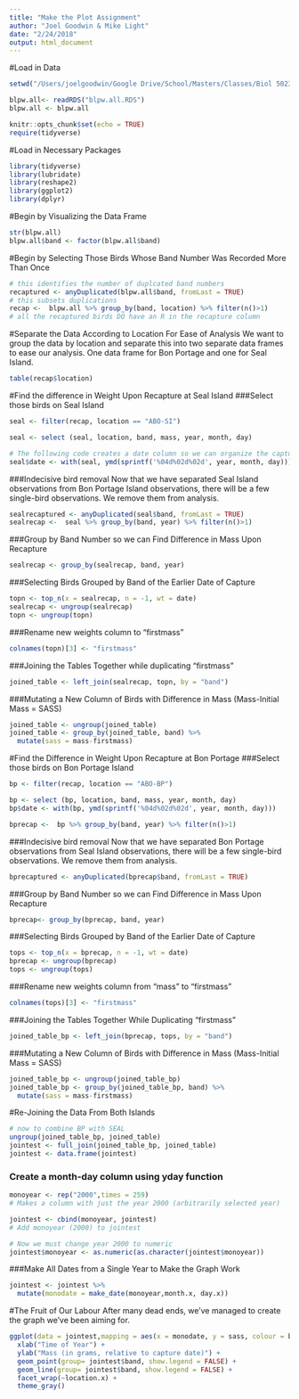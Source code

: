 ```yaml
---
title: "Make the Plot Assignment"
author: "Joel Goodwin & Mike Light"
date: "2/24/2018"
output: html_document
---
```

#Load in Data
```r
setwd("/Users/joelgoodwin/Google Drive/School/Masters/Classes/Biol 5023- Research Methods II/VarroaETG_Percent/Biol5023/BlackpollAssignment")

blpw.all<- readRDS("blpw.all.RDS")
blpw.all <- blpw.all
```

```r
knitr::opts_chunk$set(echo = TRUE)
require(tidyverse)
```

#Load in Necessary Packages
```r
library(tidyverse)
library(lubridate)
library(reshape2)
library(ggplot2)
library(dplyr)
```

#Begin by Visualizing the Data Frame
```r
str(blpw.all)
blpw.all$band <- factor(blpw.all$band)
```  

#Begin by Selecting Those Birds Whose Band Number Was Recorded More Than Once
```r
# this identifies the number of duplcated band numbers
recaptured <- anyDuplicated(blpw.all$band, fromLast = TRUE)
# this subsets duplications
recap <-  blpw.all %>% group_by(band, location) %>% filter(n()>1)
# all the recaptured birds DO have an R in the recapture column
```  

#Separate the Data According to Location For Ease of Analysis
We want to group the data by location and separate this into two separate data frames to ease our analysis. One data frame for Bon Portage and one for Seal Island.
```r
table(recap$location) 
```

#Find the difference in Weight Upon Recapture at Seal Island 
###Select those birds on Seal Island
```r
seal <- filter(recap, location == "ABO-SI")
```

```r
seal <- select (seal, location, band, mass, year, month, day)

# The following code creates a date column so we can organize the captures by date
seal$date <- with(seal, ymd(sprintf('%04d%02d%02d', year, month, day)))
```

###Indecisive bird removal
Now that we have separated Seal Island observations from Bon Portage Island observations, there will be a few single-bird observations. We remove them from analysis.
```r
sealrecaptured <- anyDuplicated(seal$band, fromLast = TRUE)
sealrecap <-  seal %>% group_by(band, year) %>% filter(n()>1)
```

###Group by Band Number so we can Find Difference in Mass Upon Recapture
```r
sealrecap <- group_by(sealrecap, band, year)
```

###Selecting Birds Grouped by Band of the Earlier Date of Capture
```r
topn <- top_n(x = sealrecap, n = -1, wt = date)
sealrecap <- ungroup(sealrecap)
topn <- ungroup(topn)
```

###Rename new weights column to "firstmass"
```r
colnames(topn)[3] <- "firstmass"
```

###Joining the Tables Together while duplicating "firstmass"
```r
joined_table <- left_join(sealrecap, topn, by = "band") 
```
###Mutating a New Column of Birds with Difference in Mass (Mass-Initial Mass = SASS)
```r
joined_table <- ungroup(joined_table)
joined_table <- group_by(joined_table, band) %>%
  mutate(sass = mass-firstmass)
```

#Find the Difference in Weight Upon Recapture at Bon Portage
###Select those birds on Bon Portage Island
```r
bp <- filter(recap, location == "ABO-BP")
```

```r
bp <- select (bp, location, band, mass, year, month, day)
bp$date <- with(bp, ymd(sprintf('%04d%02d%02d', year, month, day))) 

bprecap <-  bp %>% group_by(band, year) %>% filter(n()>1)
```
###Indecisive bird removal
Now that we have separated Bon Portage observations from Seal Island observations, there will be a few single-bird observations. We remove them from analysis.
```r
bprecaptured <- anyDuplicated(bprecap$band, fromLast = TRUE)
```

###Group by Band Number so we can Find Difference in Mass Upon Recapture
```r
bprecap<- group_by(bprecap, band, year) 
```
###Selecting Birds Grouped by Band of the Earlier Date of Capture
```r
tops <- top_n(x = bprecap, n = -1, wt = date)
bprecap <- ungroup(bprecap)
tops <- ungroup(tops)
```
###Rename new weights column from "mass" to "firstmass"
```r
colnames(tops)[3] <- "firstmass"
```

###Joining the Tables Together While Duplicating "firstmass"
```r
joined_table_bp <- left_join(bprecap, tops, by = "band")
```
###Mutating a New Column of Birds with Difference in Mass (Mass-Initial Mass = SASS)
```r
joined_table_bp <- ungroup(joined_table_bp)
joined_table_bp <- group_by(joined_table_bp, band) %>%
  mutate(sass = mass-firstmass)
```

#Re-Joining the Data From Both Islands
```r
# now to combine BP with SEAL
ungroup(joined_table_bp, joined_table)
jointest <- full_join(joined_table_bp, joined_table)
jointest <- data.frame(jointest)
```

### Create a month-day column using yday function
```r
monoyear <- rep("2000",times = 259) 
# Makes a column with just the year 2000 (arbitrarily selected year)

jointest <- cbind(monoyear, jointest) 
# Add monoyear (2000) to jointest

# Now we must change year 2000 to numeric
jointest$monoyear <- as.numeric(as.character(jointest$monoyear))
```

###Make All Dates from a Single Year to Make the Graph Work
```r
jointest <- jointest %>%
  mutate(monodate = make_date(monoyear,month.x, day.x))

```

#The Fruit of Our Labour
After many dead ends, we've managed to create the graph we've been aiming for.
```r
ggplot(data = jointest,mapping = aes(x = monodate, y = sass, colour = band), show.legend = FALSE) +
  xlab("Time of Year") + 
  ylab("Mass (in grams, relative to capture date)") +
  geom_point(group= jointest$band, show.legend = FALSE) +
  geom_line(group= jointest$band, show.legend = FALSE) +
  facet_wrap(~location.x) +
  theme_gray()
```
